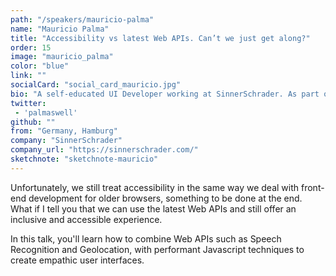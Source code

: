 ```yaml
---
path: "/speakers/mauricio-palma"
name: "Mauricio Palma"
title: "Accessibility vs latest Web APIs. Can’t we just get along?"
order: 15
image: "mauricio_palma"
color: "blue"
link: ""
socialCard: "social_card_mauricio.jpg"
bio: "A self-educated UI Developer working at SinnerSchrader. As part of the product engineering team, he works as a proxy between the design and engineering teams. You’ll find him in that sweet spot where art meets science. Using technology to craft user-centric experiences. He’s currently also leading the educational program module 'Modern Software Development' at SinnerSchrader. He is also the co-founder of Woodlike Ocean and an engaged social entrepreneur."
twitter: 
 - 'palmaswell'
github: ""
from: "Germany, Hamburg"
company: "SinnerSchrader"
company_url: "https://sinnerschrader.com/"
sketchnote: "sketchnote-mauricio"
---
```


Unfortunately, we still treat accessibility in the same way we deal with front-end development for older browsers,
something to be done at the end. What if I tell you that we can use the latest Web APIs and still offer an inclusive
and accessible experience.

In this talk, you'll learn how to combine Web APIs such as Speech Recognition and Geolocation, with performant
Javascript techniques to create empathic user interfaces.